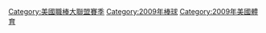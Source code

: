 {{catmore|2009年美國職棒大聯盟球季}}
{{Commons category|2009 in Major League Baseball}}

[[Category:美國職棒大聯盟賽季|Category:美國職棒大聯盟賽季]]
[[Category:2009年棒球|Category:2009年棒球]]
[[Category:2009年美國體育|Category:2009年美國體育]]